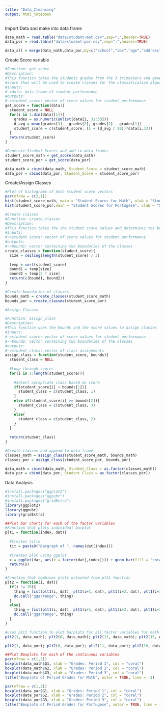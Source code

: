 ```yaml
---
title: "Data_Cleansing"
output: html_notebook
---
```

Import Data and make into data frame
```r
data_math = read.table("data/student-mat.csv",sep=";",header=TRUE)
data_por = read.table("data/student-por.csv",sep=";",header=TRUE)

data_all = merge(data_math,data_por,by=c("school","sex","age","address","famsize","Pstatus","Medu","Fedu","Mjob","Fjob","reason","nursery","internet"))
```

Create Score variable
```r
#Function: get_score
#Description:
#This function takes the students grades from the 3 trimesters and generates a 
#score that will be used to create classes for the classification algorithms
#inputs:
#->data: data frame of student performance
#outputs:
#->student_score: vector of score values for student performance
get_score = function(data){
  student_score = NULL
  for(i in 1:dim(data)[1]){
    grades = as.numeric(unlist(data[i, 31:33]))
    d_avg = mean(grades[3] - grades[2], grades[2] - grades[1])
    student_score = c(student_score, (1 + (d_avg / 20))*data[i,33])
  }
  return(student_score)
}

#Generate Student Scores and add to data frames
student_score_math = get_score(data_math)
student_score_por = get_score(data_por)

data_math = cbind(data_math, Student_Score = student_score_math)
data_por = cbind(data_por, Student_Score = student_score_por)

```

Create/Assign Classes
```r
#Plot of histograms of both student score vectors
par(mfrow = c(2,1))
hist(student_score_math, main = "Student Scores for Math", xlab = "Student Score")
hist(student_score_por,main = "Student Scores for Portugese", xlab = "Student Score")

#Create classes
#Function: create_classes
#Description:
#This function takes the the student score values and determines the boundaries of each class
#inputs:
#->student score: vector of score values for student performance
#outputs:
#->bounds: vector containing two boundaries of the classes
create_classes = function(student_score){
  size = ceiling(length(student_score) / 3)
  
  temp = sort(student_score)
  bound1 = temp[size]
  bound2 = temp[2 * size]
  return(c(bound1, bound2))
}

#Create boundaries of classes
bounds_math = create_classes(student_score_math)
bounds_por = create_classes(student_score_por)

#Assign Classes

#Function: assign_class
#Description:
#This function uses the bounds and the score values to assign classes
#inputs:
#->student score: vector of score values for student performance
#->bounds: vector containing two boundaries of the classes
#outputs:
#->student_class: vector of class assignments
assign_class = function(student_score, bounds){
  student_class = NULL
  
  #Loop through scores
  for(i in 1:length(student_score)){
    
    #Select apropriate class based on score
    if(student_score[i] < bounds[1]){
      student_class = c(student_class, 1)
    }
    else if(student_score[i] >= bounds[2]){
      student_class = c(student_class, 3)
    }
    else{
      student_class = c(student_class, 2)
    }
  }
  
  return(student_class)
}

#Create classes and append to data frame
classes_math = assign_class(student_score_math, bounds_math)
classes_por = assign_class(student_score_por, bounds_por)

data_math = cbind(data_math, Student_Class = as.factor(classes_math))
data_por = cbind(data_por, Student_Class = as.factor(classes_por))

```
Data Analysis
```r
#install.packages("ggplot2")
#install.packages("ggpubr")
#install.packages("gridExtra")
library(ggplot2)
library(ggpubr)
library(gridExtra)

##Plot bar charts for each of the factor variables
#Function that plots individual barplot
plt1 = function(index, dat){
  
  #Creates title
  tit = paste0("Bargraph of ", names(dat[index]))
  
  #Creates plot using ggplot
  x = ggplot(dat, aes(x = factor(dat[,index]))) + geom_bar(fill = 'coral') + ggtitle(tit) + xlab(names(dat[index]))
  return(x)
}

#Function that combines plots outouted from plt1 function
plt2 = function(i, dat){
  if(i != 26){
    thing = list(plt1(i, dat), plt1(i+1, dat), plt1(i+2, dat), plt1(i+3, dat), plt1(i+4, dat))
    do.call("ggarrange", thing)
  }
  else{
    thing = list(plt1(i, dat), plt1(i+1, dat), plt1(i+2, dat), plt1(i+3, dat))
    do.call("ggarrange", thing)
  }
}

#uses plt2 function to plot barplots for all factor variables for math and por datasets
plt2(1, data_math); plt2(6, data_math); plt2(11, data_math); plt2(16, data_math); plt2(21, data_math); plt2(26, data_math)

plt2(1, data_por); plt2(6, data_por); plt2(11, data_por); plt2(16, data_por); plt2(21, data_por); plt2(26, data_por)

##Plot Boxplots for each of the continuous variables
par(mfrow = c(1,3))
boxplot(data_math$G1, xlab = "Grades: Period 1", col = "coral")
boxplot(data_math$G2, xlab = "Grades: Period 2", col = "coral")
boxplot(data_math$G3, xlab = "Grades: Period 3", col = "coral")
title("Boxplots of Period Grades for Math", outer = TRUE, line = -1)

par(mfrow = c(1,3))
boxplot(data_por$G1, xlab = "Grades: Period 1", col = "coral")
boxplot(data_por$G2, xlab = "Grades: Period 2", col = "coral")
boxplot(data_por$G3, xlab = "Grades: Period 3", col = "coral")
title("Boxplots of Period Grades for Portugese", outer = TRUE, line = -1)

```
